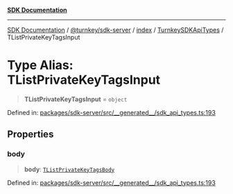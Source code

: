 [**SDK Documentation**](../../../../../../README.mdx)

***

[SDK Documentation](../../../../../../packages.mdx) / [@turnkey/sdk-server](../../../../README.mdx) / [index](../../../README.mdx) / [TurnkeySDKApiTypes](../README.mdx) / TListPrivateKeyTagsInput

# Type Alias: TListPrivateKeyTagsInput

> **TListPrivateKeyTagsInput** = `object`

Defined in: [packages/sdk-server/src/\_\_generated\_\_/sdk\_api\_types.ts:193](https://github.com/tkhq/sdk/blob/078f5423e923fbd1d7fd39440402d7f01d09c3d0/packages/sdk-server/src/__generated__/sdk_api_types.ts#L193)

## Properties

### body

> **body**: [`TListPrivateKeyTagsBody`](TListPrivateKeyTagsBody.mdx)

Defined in: [packages/sdk-server/src/\_\_generated\_\_/sdk\_api\_types.ts:193](https://github.com/tkhq/sdk/blob/078f5423e923fbd1d7fd39440402d7f01d09c3d0/packages/sdk-server/src/__generated__/sdk_api_types.ts#L193)
